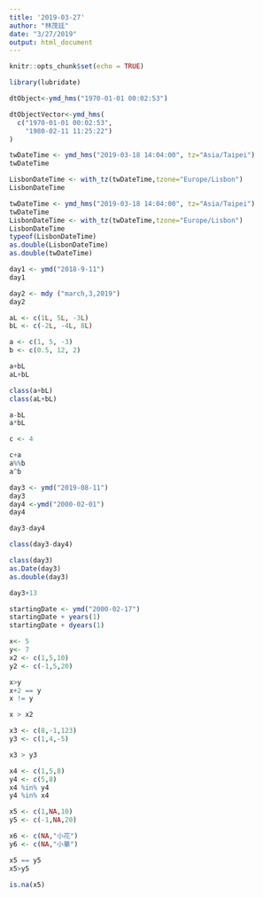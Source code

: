 ```yaml
---
title: '2019-03-27'
author: "林茂廷"
date: "3/27/2019"
output: html_document
---
```


```r
knitr::opts_chunk$set(echo = TRUE)
```

```r
library(lubridate)
```

```r
dtObject<-ymd_hms("1970-01-01 00:02:53") 

```

```r
dtObjectVector<-ymd_hms(
  c("1970-01-01 00:02:53",
    "1980-02-11 11:25:22")
)
```

```r
twDateTime <- ymd_hms("2019-03-18 14:04:00", tz="Asia/Taipei")
twDateTime
```

```r
LisbonDateTime <- with_tz(twDateTime,tzone="Europe/Lisbon")
LisbonDateTime
```

```r
twDateTime <- ymd_hms("2019-03-18 14:04:00", tz="Asia/Taipei")
twDateTime
LisbonDateTime <- with_tz(twDateTime,tzone="Europe/Lisbon")
LisbonDateTime
typeof(LisbonDateTime)
as.double(LisbonDateTime)
as.double(twDateTime)
```


```r
day1 <- ymd("2018-9-11")
day1
```
```r
day2 <- mdy ("march,3,2019")
day2
```

```r
aL <- c(1L, 5L, -3L)
bL <- c(-2L, -4L, 8L)
```

```r
a <- c(1, 5, -3)
b <- c(0.5, 12, 2)
```
```r
a+bL
aL+bL
```
```r
class(a+bL)
class(aL+bL)
```
```r
a-bL
a*bL
```
```r
c <- 4
```

```r
c+a
a%%b
a^b
```
```r
day3 <- ymd("2019-08-11")
day3
day4 <-ymd("2000-02-01")
day4
```

```r
day3-day4
```

```r
class(day3-day4)
```
```r
class(day3)
as.Date(day3)
as.double(day3)
```
```r
day3+13
```
```r
startingDate <- ymd("2000-02-17")
startingDate + years(1)
startingDate + dyears(1)
```
```r
x<- 5
y<- 7
x2 <- c(1,5,10)
y2 <- c(-1,5,20)
```
```r
x>y
x+2 == y
x != y
```
```r
x > x2
```
```r
x3 <- c(8,-1,123)
y3 <- c(1,4,-5)
```

```r
x3 > y3
```
```r
x4 <- c(1,5,8)
y4 <- c(5,8)
x4 %in% y4
y4 %in% x4
```
```r
x5 <- c(1,NA,10)
y5 <- c(-1,NA,20)

x6 <- c(NA,"小花")
y6 <- c(NA,"小華")
```

```r
x5 == y5
x5>y5
```
```r
is.na(x5)
```

